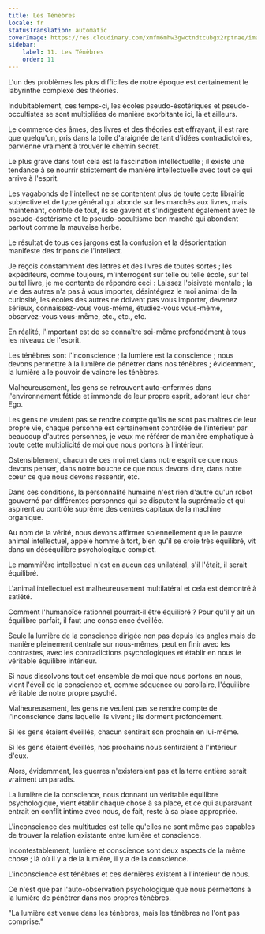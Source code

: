 ```yaml
---
title: Les Ténèbres
locale: fr
statusTranslation: automatic
coverImage: https://res.cloudinary.com/xmfm6mhw3gwctndtcubgx2rptnae/image/upload/v1741354419/small_cover_la_gran_rebelion_28716e29d2.webp
sidebar:
    label: 11. Les Ténèbres
    order: 11
---
```

L'un des problèmes les plus difficiles de notre époque est certainement le labyrinthe complexe des théories.

Indubitablement, ces temps-ci, les écoles pseudo-ésotériques et pseudo-occultistes se sont multipliées de manière exorbitante ici, là et ailleurs.

Le commerce des âmes, des livres et des théories est effrayant, il est rare que quelqu'un, pris dans la toile d'araignée de tant d'idées contradictoires, parvienne vraiment à trouver le chemin secret.

Le plus grave dans tout cela est la fascination intellectuelle ; il existe une tendance à se nourrir strictement de manière intellectuelle avec tout ce qui arrive à l'esprit.

Les vagabonds de l'intellect ne se contentent plus de toute cette librairie subjective et de type général qui abonde sur les marchés aux livres, mais maintenant, comble de tout, ils se gavent et s'indigestent également avec le pseudo-ésotérisme et le pseudo-occultisme bon marché qui abondent partout comme la mauvaise herbe.

Le résultat de tous ces jargons est la confusion et la désorientation manifeste des fripons de l'intellect.

Je reçois constamment des lettres et des livres de toutes sortes ; les expéditeurs, comme toujours, m'interrogent sur telle ou telle école, sur tel ou tel livre, je me contente de répondre ceci : Laissez l'oisiveté mentale ; la vie des autres n'a pas à vous importer, désintégrez le moi animal de la curiosité, les écoles des autres ne doivent pas vous importer, devenez sérieux, connaissez-vous vous-même, étudiez-vous vous-même, observez-vous vous-même, etc., etc., etc.

En réalité, l'important est de se connaître soi-même profondément à tous les niveaux de l'esprit.

Les ténèbres sont l'inconscience ; la lumière est la conscience ; nous devons permettre à la lumière de pénétrer dans nos ténèbres ; évidemment, la lumière a le pouvoir de vaincre les ténèbres.

Malheureusement, les gens se retrouvent auto-enfermés dans l'environnement fétide et immonde de leur propre esprit, adorant leur cher Ego.

Les gens ne veulent pas se rendre compte qu'ils ne sont pas maîtres de leur propre vie, chaque personne est certainement contrôlée de l'intérieur par beaucoup d'autres personnes, je veux me référer de manière emphatique à toute cette multiplicité de moi que nous portons à l'intérieur.

Ostensiblement, chacun de ces moi met dans notre esprit ce que nous devons penser, dans notre bouche ce que nous devons dire, dans notre cœur ce que nous devons ressentir, etc.

Dans ces conditions, la personnalité humaine n'est rien d'autre qu'un robot gouverné par différentes personnes qui se disputent la suprématie et qui aspirent au contrôle suprême des centres capitaux de la machine organique.

Au nom de la vérité, nous devons affirmer solennellement que le pauvre animal intellectuel, appelé homme à tort, bien qu'il se croie très équilibré, vit dans un déséquilibre psychologique complet.

Le mammifère intellectuel n'est en aucun cas unilatéral, s'il l'était, il serait équilibré.

L'animal intellectuel est malheureusement multilatéral et cela est démontré à satiété.

Comment l'humanoïde rationnel pourrait-il être équilibré ? Pour qu'il y ait un équilibre parfait, il faut une conscience éveillée.

Seule la lumière de la conscience dirigée non pas depuis les angles mais de manière pleinement centrale sur nous-mêmes, peut en finir avec les contrastes, avec les contradictions psychologiques et établir en nous le véritable équilibre intérieur.

Si nous dissolvons tout cet ensemble de moi que nous portons en nous, vient l'éveil de la conscience et, comme séquence ou corollaire, l'équilibre véritable de notre propre psyché.

Malheureusement, les gens ne veulent pas se rendre compte de l'inconscience dans laquelle ils vivent ; ils dorment profondément.

Si les gens étaient éveillés, chacun sentirait son prochain en lui-même.

Si les gens étaient éveillés, nos prochains nous sentiraient à l'intérieur d'eux.

Alors, évidemment, les guerres n'existeraient pas et la terre entière serait vraiment un paradis.

La lumière de la conscience, nous donnant un véritable équilibre psychologique, vient établir chaque chose à sa place, et ce qui auparavant entrait en conflit intime avec nous, de fait, reste à sa place appropriée.

L'inconscience des multitudes est telle qu'elles ne sont même pas capables de trouver la relation existante entre lumière et conscience.

Incontestablement, lumière et conscience sont deux aspects de la même chose ; là où il y a de la lumière, il y a de la conscience.

L'inconscience est ténèbres et ces dernières existent à l'intérieur de nous.

Ce n'est que par l'auto-observation psychologique que nous permettons à la lumière de pénétrer dans nos propres ténèbres.

"La lumière est venue dans les ténèbres, mais les ténèbres ne l'ont pas comprise."

